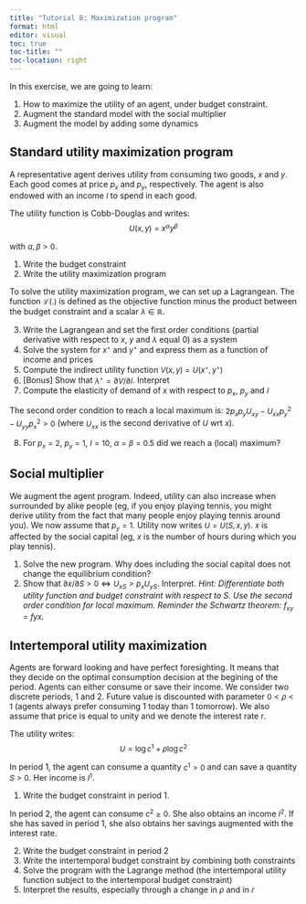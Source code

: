 ```yaml
---
title: "Tutorial 8: Maximization program"
format: html
editor: visual
toc: true
toc-title: ""
toc-location: right
---
```


```{=html}
<style>
.math {
  font-size: small;
}
</style>
```

In this exercise, we are going to learn:

1.  How to maximize the utility of an agent, under budget constraint.
2.  Augment the standard model with the social multiplier
3.  Augment the model by adding some dynamics

## Standard utility maximization program

A representative agent derives utility from consuming two goods, $x$ and $y$. Each good comes at price $p_x$ and $p_y$, respectively. The agent is also endowed with an income $I$ to spend in each good.

The utility function is Cobb-Douglas and writes: $$
U(x,y) = x^\alpha y^\beta 
$$

with $\alpha,\beta>0$.

1.  Write the budget constraint
2.  Write the utility maximization program

To solve the utility maximization program, we can set up a Lagrangean. The function $\mathcal{L}(.)$ is defined as the objective function minus the product between the budget constraint and a scalar $\lambda \in \mathbb{R}$.

3.  Write the Lagrangean and set the first order conditions (partial derivative with respect to $x$, $y$ and $\lambda$ equal 0) as a system
4.  Solve the system for $x^\star$ and $y^\star$ and express them as a function of income and prices
5.  Compute the indirect utility function $V(x,y) = U(x^\star,y^\star)$
6.  \[Bonus\] Show that $\lambda^\star = \partial V/\partial I$. Interpret
7.  Compute the elasticity of demand of $x$ with respect to $p_x$, $p_y$ and $I$

The second order condition to reach a local maximum is: $2p_x p_y U_{xy} - U_{xx}p_y^2 - U_{yy} p_x^2 > 0$ (where $U_{xx}$ is the second derivative of $U$ wrt $x$).

8.  For $p_x = 2$, $p_y = 1$, $I=10$, $\alpha=\beta=0.5$ did we reach a (local) maximum?

## Social multiplier

We augment the agent program. Indeed, utility can also increase when surrounded by alike people (eg, if you enjoy playing tennis, you might derive utility from the fact that many people enjoy playing tennis around you). We now assume that $p_y = 1$. Utility now writes $U = U(S,x,y)$. $x$ is affected by the social capital (eg, $x$ is the number of hours during which you play tennis).

1.  Solve the new program. Why does including the social capital does not change the equilibrium condition?
2.  Show that $\partial x / \partial S > 0 \iff U_{xS} > p_x U_{yS}$. Interpret. *Hint: Differentiate both utility function and budget constraint with respect to S. Use the second order condition for local maximum. Reminder the Schwartz theorem:* $f_{xy} = f{yx}$.

## Intertemporal utility maximization

Agents are forward looking and have perfect foresighting. It means that they decide on the optimal consumption decision at the begining of the period. Agents can either consume or save their income. We consider two discrete periods, 1 and 2. Future value is discounted with parameter $0 < \rho < 1$ (agents always prefer consuming 1 today than 1 tomorrow). We also assume that price is equal to unity and we denote the interest rate $r$.

The utility writes: $$
U = \log c^1 + \rho \log c^2
$$

In period 1, the agent can consume a quantity $c^1 > 0$ and can save a quantity $S > 0$. Her income is $I^1$.

1.  Write the budget constraint in period 1.

In period 2, the agent can consume $c^2 \geq 0$. She also obtains an income $I^2$. If she has saved in period 1, she also obtains her savings augmented with the interest rate.

2.  Write the budget constraint in period 2
3.  Write the intertemporal budget constraint by combining both constraints
4.  Solve the program with the Lagrange method (the intertemporal utility function subject to the intertemporal budget constraint)
5.  Interpret the results, especially through a change in $\rho$ and in $r$